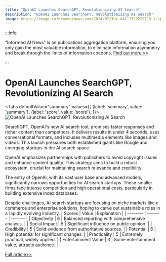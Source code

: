 ```yaml
---
title: "OpenAI Launches SearchGPT, Revolutionizing AI Search"
description: "OpenAI Launches SearchGPT, Revolutionizing AI Search"
image: https://image.informedainews.com/2024/07/Tec-dA7-1722229719-1.jpg
---
```



:::info

"Informed AI News" is an publications aggregation platform, ensuring you only gain the most valuable information, to eliminate information asymmetry and break through the limits of information cocoons.  [Find out more >>](/)

:::

# OpenAI Launches SearchGPT, Revolutionizing AI Search


<Tabs
	defaultValue="summary"
	values={[
	{label: 'summary', value: 'summary'},
	{label: 'score', value: 'score'},
]}>
<TabItem value="summary">
<img
  src="https://image.informedainews.com/2024/07/Tec-dA7-1722229719-1.jpg"
  alt="OpenAI Launches SearchGPT, Revolutionizing AI Search"
/>



SearchGPT, OpenAI's new AI search tool, promises faster responses and richer content than competitors. It delivers results in under 4 seconds, uses conversational formats, and includes multimedia elements like images and videos. This launch pressures both established giants like Google and emerging startups in the AI search space.

OpenAI emphasizes partnerships with publishers to avoid copyright issues and enhance content quality. This strategy aims to build a robust ecosystem, crucial for maintaining search relevance and credibility.

The entry of OpenAI, with its vast user base and advanced models, significantly narrows opportunities for AI search startups. These smaller firms face intense competition and high operational costs, particularly in building extensive index databases.

Despite challenges, AI search startups are focusing on niche markets like e-commerce and enterprise solutions, hoping to carve out sustainable roles in a rapidly evolving industry.
</TabItem>
<TabItem value="score">
	| Scores     | Value   | Explanation |
	| -------- | ------- | ------- |
	| Objectivity  | 6    | Balanced reporting with comprehensive analysis.    |
	| Social Impact | 5     | Significant influence on public opinion.    |
	| Credibility    | 5    | Solid evidence from authoritative sources.    |
	| Potential    | 6    | High potential for significant changes.    |
	| Practicality    | 5    | Extremely practical, widely applied.    |
	| Entertainment Value    | 3    | Some entertainment value, attracts audience.    |
</TabItem>
</Tabs>

[Full article>>](https://www.woshipm.com/it/6090558.html)
